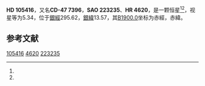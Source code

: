 {{Starbox begin
| name = HD 105416
}}
{{Starbox observe
| epoch = [[J2000.0|J2000.0]]
| constell = {{星座名待查}}<ref name=SIMBAD>{{cite web
 | url=http://simbad.u-strasbg.fr/simbad/sim-id?Ident=HR+4620
 | title =Pulsating variable Star
 | publisher=Centre de Données astronomiques de Strasbourg
 | work=SIMBAD
 | accessdate=2012-07-13}}</ref><ref name=DATA>{{cite web
 | url=http://vizier.u-strasbg.fr/viz-bin/VizieR-5?-out.add=.&-source=5050&-corr=PK=HR&-out.max=9999&HR=4620
 | title=VizieR Detailed Page
 | accessdate=2012-07-13
 | archive-date=2016-03-05
 | archive-url=https://web.archive.org/web/20160305005230/http://vizier.u-strasbg.fr/viz-bin/VizieR-5?-out.add=.&-source=5050&-corr=PK=HR&-out.max=9999&HR=4620
 | dead-url=no
 }}</ref>
| 星官 = 
| ra = {{RA|12|8|14.7}}<ref name=SIMBAD /><ref name=DATA />
| dec = {{DEC|-48|41|34}}<ref name=SIMBAD /><ref name=DATA />
| appmag_v = 5.34<ref name=SIMBAD /><ref name=DATA />
}}
{{Starbox character
| class = B9V<ref name=SIMBAD /><ref name=DATA />
| b-v = -0.01<ref name=SIMBAD /><ref name=DATA />
| u-b = -0.04<ref name=SIMBAD /><ref name=DATA />
| r-i = 0C<ref name=SIMBAD /><ref name=DATA />
| variable = 
}}
{{Starbox astrometry
| radial_v = -0.04
| prop_mo_ra = 3
| parallax = 
| p_error = 
}}
{{Starbox catalog
| names =CD-47 7396，[[SAO星表|SAO]] 223235，[[HD星表|HD]] 105416，[[HR星表|HR]] 4620}}
{{Starbox reference |Simbad=HR+4620}}
{{Starbox end}}

'''HD 105416'''，又名'''CD-47 7396'''，'''SAO 223235'''、'''HR 4620'''，是一颗恒星<ref name=SIMBAD /><ref name=DATA />，视星等为5.34，位于[[銀道座標系|銀經]]295.62，[[銀道座標系|銀緯]]13.57，其[[B1900.0|B1900.0]]坐标为赤經{{RA|12|3|3.8}}，赤緯{{DEC|-48|13.57|8}}。

== 参考文献 ==
{{reflist}}

{{star-stub}}

[[Category:HD和HDE天體|105416]]
[[Category:HR天體|4620]]
[[Category:SAO天體|223235]]